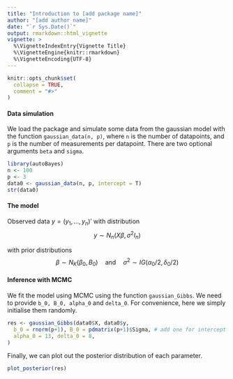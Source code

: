 ```yaml
---
title: "Introduction to [add package name]"
author: "[add author name]"
date: "`r Sys.Date()`"
output: rmarkdown::html_vignette
vignette: >
  %\VignetteIndexEntry{Vignette Title}
  %\VignetteEngine{knitr::rmarkdown}
  %\VignetteEncoding{UTF-8}
---
```


```r
knitr::opts_chunk$set(
  collapse = TRUE,
  comment = "#>"
)
```

#### Data simulation 
We load the package and simulate some data from the gaussian model with the function `gaussian_data(n, p)`, where `n` is the number of datapoints, and `p` is the number of measurements per datapoint. There are two optional arguments `beta` and `sigma`. 

```r
library(autoBayes)
n <- 100
p <- 3
data0 <- gaussian_data(n, p, intercept = T)
str(data0)
```


#### The model
Observed data $y = (y_1, ..., y_n)'$ with distribution
$$y \sim N_n(X\beta, \sigma^2 I_n)$$

with prior distributions
$$\beta \sim N_K(\beta_0, B_0) \quad \text{and}\quad \sigma^2 \sim IG(\alpha_0 /2, \delta_0 / 2)$$


#### Inference with MCMC
We fit the model using MCMC using the function `gaussian_Gibbs`. We need to provide `b_0, B_0, alpha_0` and `delta_0`. For convenience, here we simply initialise them randomly.
```r
res <- gaussian_Gibbs(data0$X, data0$y,
  b_0 = rnorm(p+1), B_0 = pdmatrix(p+1)$Sigma, # add one for intercept
  alpha_0 = 13, delta_0 = 8,
)
```


Finally, we can plot out the posterior distribution of each parameter.
```r
plot_posterior(res)
```

